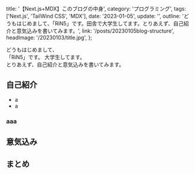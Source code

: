 
  title: '【Next.js+MDX】このブログの中身',
  category: 'プログラミング',
  tags: ['Next.js', 'TailWind CSS', 'MDX'],
  date: '2023-01-05',
  update: '',
  outline:
    'どうもはじめまして、「RiN5」です。田舎で大学生してます。とりあえず、自己紹介と意気込みを書いてみます。',
  link: '/posts/20230105blog-structure',
  headImage: '/20230103/title.jpg',
};

どうもはじめまして、  
「RiN5」です。
大学生してます。  
とりあえず、自己紹介と意気込みを書いてみます。

## 自己紹介

- a
- a

### aaa

## 意気込み

## まとめ

<Meta title={meta.title} description={meta.outline} url={meta.link}></Meta>
